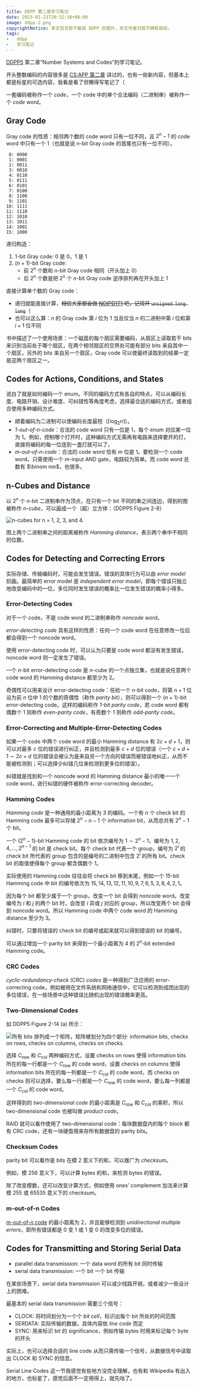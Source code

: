 ```yaml
---
title: DDPP 第二章学习笔记
date: 2023-01-21T20:32:38+08:00
image: ddpp-2.png
copyrightNotice: 本文包含若干截自 DDPP 的图片，本文作者对其不拥有版权。
tags:
-   ddpp
-   学习笔记
---
```


[DDPP5](https://wakerly.org/DDPP/) 第二章“Number Systems and Codes”的学习笔记。

<Excerpt />

开头整数编码的内容很多是 [CS:APP 第二章](/post/2022/09/csapp-2) 讲过的，也有一些新内容，但基本上都是标星的可选内容，我看是看了但懒得写笔记了（

一套编码被称作一个 *code*，一个 code 中的单个合法编码（二进制串）被称作一个 *code word*。

## Gray Code

Gray code 的性质：相邻两个数的 code word 只有一位不同，且 $2^n-1$ 的 code word 中只有一个 1（也就是说 $n$-bit Gray code 的首尾也只有一位不同）。

<Card title="4-bit Gray code" fold>

```
 0: 0000
 1: 0001
 2: 0011
 3: 0010
 4: 0110
 5: 0111
 6: 0101
 7: 0100
 8: 1100
 9: 1101
10: 1111
11: 1110
12: 1010
13: 1011
14: 1001
15: 1000
```

</Card>

递归构造：

1.  $1$-bit Gray code: 0 是 0，1 是 1
2.  $(n+1)$-bit Gray code:
    -   前 $2^n$ 个数和 $n$-bit Gray code 相同（开头加上 0）
    -   后 $2^n$ 个数是把 $2^n$ 个 $n$-bit Gray code 逆序排列再在开头加上 1

直接计算单个数的 Gray code：

-   递归就能直接计算，~~相信大家都会做 [NOIPD1T1](https://uoj.ac/problem/488) 吧，记得开 `unsigned long long`~~（
-   也可以这么算：$n$ 的 Gray code 第 $i$ 位为 1 当且仅当 $n$ 的二进制中第 $i$ 位和第 $i+1$ 位不同

书中描述了一个使用场景：一个磁盘的每个扇区需要编码，从扇区上读取若干 bits 来识别当前处于哪个扇区，在两个相邻扇区的交界处可能有部分 bits 来自其中一个扇区，另外的 bits 来自另一个扇区，Gray code 可以使最终读取到的结果一定是这两个扇区之一。

## Codes for Actions, Conditions, and States

说白了就是如何编码一个 enum。不同的编码方式有各自的特点，可以从编码长度、电路开销、设计难度、可纠错性等角度考虑，选择最合适的编码方式，或者组合使用多种编码方式。

-   顺着编码为二进制可以使编码长度最短（$\lceil \log_2 n \rceil$）。
-   *1-out-of-n-code*：合法的 code word 只有一位是 1，每个 enum 对应某一位为 1。例如，控制哪个灯开时，这种编码方式无需再有电路来选择要开的灯，直接将编码的每一位连到一盏灯就可以了。
-   *m-out-of-n-code*：合法的 code word 恰有 $m$ 位是 1。要检测一个 code word，只需使用一个 $m$-input AND gate，电路较为简单。而 code word 总数有 $\binom nm$，也很多。

## n-Cubes and Distance

以 $2^n$ 个 $n$-bit 二进制串作为顶点，在只有一个 bit 不同的串之间连边，得到的图被称作 *$n$-cube*，可以画成一个（超）立方体：（DDPP5 Figure 2-8）

![n-cubes for n = 1, 2, 3, and 4.](ddpp-fig-2-8.png)

图上两个二进制串之间的距离被称作 *Hamming distance*，表示两个串中不相同的位数。

## Codes for Detecting and Correcting Errors

实际存储、传输编码时，可能会发生错误。错误的具体行为可以由 *error model* 刻画。最简单的 error model 是 *independent error model*，即每个错误只独立地改变编码中的一位，多位同时发生错误的概率比一位发生错误的概率小得多。

### Error-Detecting Codes

对于一个 code，不是 code word 的二进制串称作 *noncode word*。

*error-detecting code* 具有这样的性质：任何一个 code word 在任意修改一位后都会得到一个 noncode word。

使用 error-detecting code 时，可以认为只要是 code word 都没有发生错误，noncode word 则一定发生了错误。

一个 $n$-bit error-detecting code 是 $n$-cube 的一个点独立集，也就是说任意两个 code word 的 Hamming distance 都至少为 2。

奇偶性可以用来设计 error-detecting code：任给一个 $n$-bit code，将第 $n+1$ 位设为前 $n$ 位中 1 的个数的奇偶性（称作 *parity bit*），则可以得到一个 $(n+1)$-bit error-detecting code。这样的编码称作 *1-bit parity code*，若 code word 都有偶数个 1 则称作 *even-parity code*，有奇数个 1 则称作 *odd-parity code*。

### Error-Correcting and Multiple-Error-Detecting Codes

如果一个 code 中两个 code word 的最小 Hamming distance 有 $2c+d+1$，则可以对最多 $c$ 位的错误进行纠正，并且检测到最多 $c+d$ 位的错误（一个 $c+d+1 \sim 2c+d$ 位的错误会被认为是来自另一个方向的错误而被错误地纠正，从而不能被检测到；可以选择少纠错几位来检测到更多位的错误）。

纠错就是找到和一个 noncode word 的 Hamming distance 最小的唯一一个 code word，进行纠错的硬件被称作 error-correcting decoder。

### Hamming Codes

*Hamming code* 是一种通用的最小距离为 3 的编码。一个有 $n$ 个 check bit 的 Hamming code 最多可以存储 $2^n-n-1$ 个 information bit，从而总共有 $2^n-1$ 个 bit。

一个 $(2^n-1)$-bit Hamming code 的 bit 依次编号为 $1 \sim 2^n-1$，编号为 $1, 2, 4, \ldots, 2^{n-1}$ 的 bit 是 check bit。每个 check bit 代表一个 group，编号为 $2^i$ 的 check bit 所代表的 group 包含的是编号的二进制中包含 $2^i$ 的所有 bit。check bit 的取值使得每个 group 都含偶数个 1。

实际使用的 Hamming code 往往会将 check bit 移到末尾，例如一个 $15$-bit Hamming code 中 bit 的编号依次为 $15, 14, 13, 12, 11, 10, 9, 7, 6, 5, 3, 8, 4, 2, 1$。

因为每个 bit 都至少属于一个 group，改变一个 bit 会得到 noncode word。改变编号为 $i$ 和 $j$ 的两个 bit 时，会改变 $i$ 异或 $j$ 对应的 group，所以改变两个 bit 会得到 noncode word。所以 Hamming code 中两个 code word 的 Hamming distance 至少为 3。

纠错时，只要将错误的 check bit 的编号或起来就可以得到错误的 bit 的编号。

可以通过增加一个 parity bit 来得到一个最小距离为 4 的 $2^n$-bit extended Hamming code。

### CRC Codes

*cyclic-redundancy-check (CRC) codes* 是一种得到广泛应用的 error-correcting code，例如被用在文件系统和网络通信中，它可以检测到成团出现的多位错误，在一些场景中这种错误比随机出现的错误概率更高。

### Two-Dimensional Codes

如 DDPP5 Figure 2-14 (a) 所示：

![所有 bits 排列成一个矩阵，矩阵被划分为四个部分: information bits, checks on rows, checks on columns, checks on checks.](ddpp-fig-2-14-a.png)

选择 $C_{\mathrm{row}}$ 和 $C_{\mathrm{col}}$ 两种编码方式，设置 checks on rows 使得 information bits 所在的每一行都是一个 $C_{\mathrm{row}}$ 的 code word，设置 checks on columns 使得 information bits 所在的每一列都是一个 $C_{\mathrm{col}}$ 的 code word，而 checks on checks 则可以选择，要么每一行都是一个 $C_{\mathrm{row}}$ 的 code word，要么每一列都是一个 $C_{\mathrm{col}}$ 的 code word。

这样得到的 *two-dimensional code* 的最小距离是 $C_{\mathrm{row}}$ 和 $C_{\mathrm{col}}$ 的乘积，所以 two-dimensional code 也被叫做 *product code*。

RAID 就可以看作使用了 two-dimensional code：每块数据盘内的每个 block 都有 CRC code，还有一块硬盘用来存所有数据盘的 parity bits。

### Checksum Codes

parity bit 可以看作是 bits 在模 2 意义下的和，可以推广为 *checksum*。

例如，模 256 意义下，可以计算 bytes 的和，来检测 bytes 的错误。

除了改变模数，还可以改变计算方式，例如使用 ones<span class="font-latin">’</span> complement 加法来计算模 255 或 65535 意义下的 checksum。

### m-out-of-n Codes

[m-out-of-n code](#codes-for-actions-conditions-and-states) 的最小距离为 2，并且能够检测到 *unidirectional multiple errors*，即所有错误都是 0 变 1 或 1 变 0 的改变多位的错误。

## Codes for Transmitting and Storing Serial Data

-   parallel data transmission: 一个 data word 的所有 bit 同时传输
-   serial data transmission: 一个 bit 一个 bit 传输

在某些场景下，serial data transmission 可以减少线路开销，或者减少一些设计上的困难。

最基本的 serial data transmission 需要三个信号：

-   CLOCK: 将时间划分为一个个 *bit cell*，标识出每个 bit 所处的时间范围
-   SERDATA: 实际传输的数据，具体内容依 *line code* 而定
-   SYNC: 用来标识 bit 的 significance，例如传输 bytes 时用来标记每个 byte 的开头

实际上，也可以选择合适的 line code 从而只需传输一个信号，从数据信号中读取出 CLOCK 和 SYNC 的信息。

<Card title="Serial Line Codes" type="wip">
Serial Line Codes 这一节我感觉有些地方没完全理解，也有和 Wikipedia 有出入的地方，也标星了，感觉后面不一定用得上，就先咕了。
</Card>
